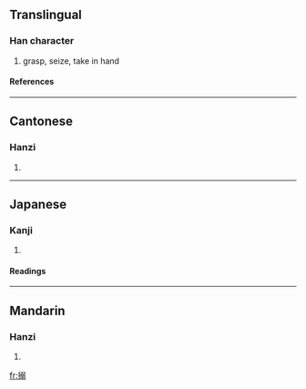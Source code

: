 ==Translingual==
===Han character===
{{Han char|rn=64|rad=手|as=10|sn=13|four=5702<sub>7</sub>|canj=手弓一一 (QNMM)}}
# grasp, seize, take in hand
====References====
{{Han ref|kx=0447.210|dkj=12500|dj=0798.130|hdz=31938.080|uh=6426|ud=25638|bh=DDAB|bd=56747}}
----
==Cantonese==
===Hanzi===
{{yue-hanzi|jyut=|y=nik1}}
# {{defn|Cantonese}}

----
==Japanese==
===Kanji===
{{ja-kanji|grade=|rs=手10}}
# {{defn|Japanese}} 
====Readings====
{{ja-readings|on=[[じゃく]] (jaku), [[だく]] (daku), [[にゃく]] (nyaku)|kun=[[からめる]] (karameru)}}

----
==Mandarin==
===Hanzi===
{{cmn-hanzi|pin=[[nuò]] (nuo4)|wg=no<sup>4</sup>}}
# {{defn|Mandarin}}

[[fr:搦]]